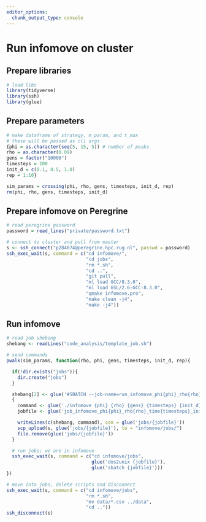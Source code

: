 ```yaml
---
editor_options: 
  chunk_output_type: console
---
```


# Run infomove on cluster

## Prepare libraries

```r
# load libs
library(tidyverse)
library(ssh)
library(glue)
```

## Prepare parameters

```r
# make dataframe of strategy, m_param, and t_max
# these will be passed as cli args
{phi = as.character(seq(5, 15, 5)) # number of peaks
rho = as.character(0.09)
gens = factor("10000")
timesteps = 100
init_d = c(0.1, 0.5, 1.0)
rep = 1:10}

sim_params = crossing(phi, rho, gens, timesteps, init_d, rep)
rm(phi, rho, gens, timesteps, init_d)
```

## Prepare infomove on Peregrine

```r
# read peregrine password
password = read_lines("private/password.txt")

# connect to cluster and pull from master
s <- ssh_connect("p284074@peregrine.hpc.rug.nl", passwd = password)
ssh_exec_wait(s, command = c("cd infomove/",
                             "cd jobs",
                             "rm *.sh",
                             "cd ..",
                             "git pull",
                             "ml load GCC/8.3.0",
                             "ml load GSL/2.6-GCC-8.3.0",
                             "qmake infomove.pro",
                             "make clean -j4",
                             "make -j4"))
```

## Run infomove

```r
# read job shebang
shebang <- readLines("code_analysis/template_job.sh")

# send commands
pwalk(sim_params, function(rho, phi, gens, timesteps, init_d, rep){

  if(!dir.exists("jobs")){
    dir.create("jobs")
  }

  shebang[2] <- glue('#SBATCH --job-name=run_infomove_phi{phi}_rho{rho}_time{timesteps}_init_d{init_d}_rep{rep}')
  {
    command <- glue('./infomove {phi} {rho} {gens} {timesteps} {init_d} {rep}')
    jobfile <- glue('job_infomove_phi{phi}_rho{rho}_time{timesteps}_init_d{init_d}_rep{rep}.sh')

    writeLines(c(shebang, command), con = glue('jobs/{jobfile}'))
    scp_upload(s, glue('jobs/{jobfile}'), to = "infomove/jobs/")
    file.remove(glue('jobs/{jobfile}'))
  }

  # run jobs; we are in infomove
  ssh_exec_wait(s, command = c("cd infomove/jobs",
                               glue('dos2unix {jobfile}'),
                               glue('sbatch {jobfile}')))
})

# move into jobs, delete scripts and disconnect
ssh_exec_wait(s, command = c("cd infomove/jobs",
                             "rm *.sh",
                             "mv data/*.csv ../data",
                             "cd .."))
ssh_disconnect(s)
```

